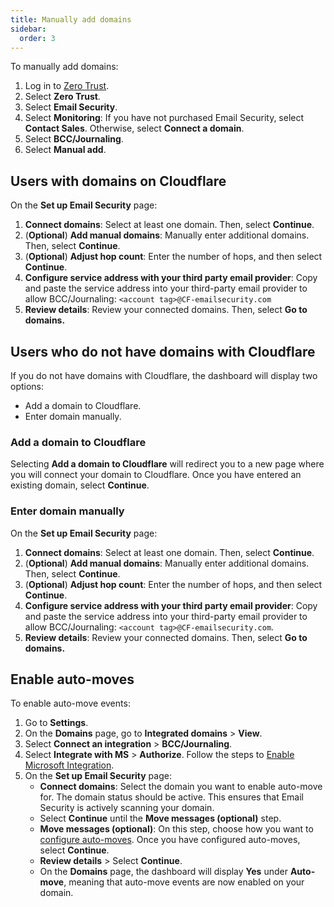 ```yaml
---
title: Manually add domains
sidebar:
  order: 3
---
```



To manually add domains:

1. Log in to [Zero Trust](https://one.dash.cloudflare.com/).
2. Select **Zero Trust**.
3. Select **Email Security**.
4. Select **Monitoring**: If you have not purchased Email Security, select **Contact Sales**. Otherwise, select **Connect a domain**.
5. Select **BCC/Journaling**.
6. Select **Manual add**.

## Users with domains on Cloudflare

On the **Set up Email Security** page:

1. **Connect domains**: Select at least one domain. Then, select **Continue**.
2. (**Optional**) **Add manual domains**: Manually enter additional domains. Then, select **Continue**.
3. (**Optional**) **Adjust hop count**: Enter the number of <GlossaryTooltip term="Hops">hops</GlossaryTooltip>, and then select **Continue**.
4. **Configure service address with your third party email provider**: Copy and paste the service address into your third-party email provider to allow BCC/Journaling: `<account tag>@CF-emailsecurity.com`
5. **Review details**: Review your connected domains. Then, select **Go to domains.** 

## Users who do not have domains with Cloudflare

If you do not have domains with Cloudflare, the dashboard will display two options:

* Add a domain to Cloudflare.
* Enter domain manually.

### Add a domain to Cloudflare

Selecting **Add a domain to Cloudflare** will redirect you to a new page where you will connect your domain to Cloudflare. Once you have entered an existing domain, select **Continue**.

### Enter domain manually

On the **Set up Email Security** page:

1. **Connect domains**: Select at least one domain. Then, select **Continue**.
2. (**Optional**) **Add manual domains**: Manually enter additional domains. Then, select **Continue**.
3. (**Optional**) **Adjust hop count**: Enter the number of <GlossaryTooltip term="Hops">hops</GlossaryTooltip>, and then select **Continue**.
4. **Configure service address with your third party email provider**: Copy and paste the service address into your third-party email provider to allow BCC/Journaling: `<account tag>@CF-emailsecurity.com`.
5. **Review details**: Review your connected domains. Then, select **Go to domains.**

## Enable auto-moves

To enable auto-move events:

1. Go to **Settings**.
2. On the **Domains** page, go to **Integrated domains** > **View**.
3. Select **Connect an integration** > **BCC/Journaling**.
4. Select **Integrate with MS** > **Authorize**. Follow the steps to [Enable Microsoft Integration](/cloudflare-one/email-security/setup/post-delivery-deployment/api/office365-api/#enable-microsoft-integration).
5. On the **Set up Email Security** page:
    - **Connect domains**: Select the domain you want to enable auto-move for. The domain status should be active. This ensures that Email Security is actively scanning your domain.
    - Select **Continue** until the **Move messages (optional)** step.
    - **Move messages (optional)**: On this step, choose how you want to [configure auto-moves](/cloudflare-one/email-security/auto-moves/). Once you have configured auto-moves, select **Continue**.
    - **Review details** > Select **Continue**.
    - On the **Domains** page, the dashboard will display **Yes** under **Auto-move**, meaning that auto-move events are now enabled on your domain.